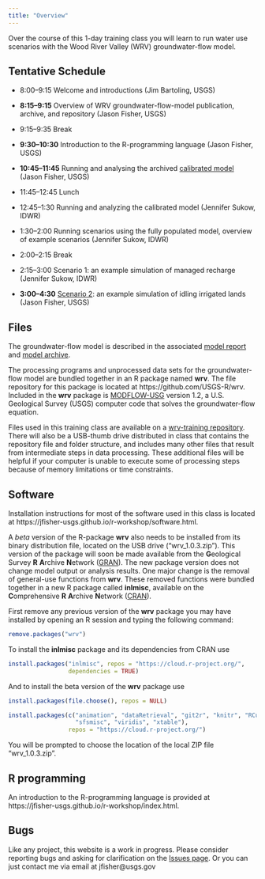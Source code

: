 ```yaml
---
title: "Overview"
---
```


Over the course of this 1-day training class you will learn to run
water use scenarios with the Wood River Valley (WRV) groundwater-flow model.

## Tentative Schedule

* 8:00--9:15  Welcome and introductions (Jim Bartoling, USGS)

* **8:15--9:15** Overview of WRV groundwater-flow-model publication, archive, and repository (Jason Fisher, USGS)

* 9:15--9:35 Break

* **9:30--10:30** Introduction to the R-programming language (Jason Fisher, USGS)

* **10:45--11:45** Running and analysing the archived [calibrated model](calib-model.html) (Jason Fisher, USGS)

* 11:45--12:45 Lunch

* 12:45--1:30 Running and analyzing the calibrated model (Jennifer Sukow, IDWR)

* 1:30--2:00 Running scenarios using the fully populated model, overview of example scenarios (Jennifer Sukow, IDWR)

* 2:00--2:15 Break

* 2:15--3:00 Scenario 1: an example simulation of managed recharge (Jennifer Sukow, IDWR)

* **3:00--4:30** [Scenario 2](scenario-2.html): an example simulation of idling irrigated lands (Jason Fisher, USGS)

## Files

The groundwater-flow model is described in the associated
[model report](http://dx.doi.org/10.3133/sir20165080 "USGS Scientific Investigations Report") and
[model archive](http://dx.doi.org/10.5066/F7C827DT "USGS Data Release").

The processing programs and unprocessed data sets for the groundwater-flow model
are bundled together in an R package named **wrv**.
The file repository for this package is located at https://github.com/USGS-R/wrv.
Included in the **wrv** package is [MODFLOW-USG](http://water.usgs.gov/ogw/mfusg/ "MODFLOW-USG") version 1.2,
a U.S. Geological Survey (USGS) computer code that solves the groundwater-flow equation.

Files used in this training class are available on a
[wrv-training repository](https://github.com/jfisher-usgs/wrv-training).
There will also be a USB-thumb drive distributed in class that contains the repository file and folder structure,
and includes many other files that result from intermediate steps in data processing.
These additional files will be helpful if your computer is unable to execute some of processing steps
because of memory limitations or time constraints.

## Software

Installation instructions for most of the software used in this class is located at
https://jfisher-usgs.github.io/r-workshop/software.html.

A *beta* version of the R-package **wrv** also needs to be installed from its binary distribution file,
located on the USB drive ("wrv_1.0.3.zip").
This version of the package will soon be made available from the
**G**eological Survey **R** **A**rchive **N**etwork ([GRAN](https://owi.usgs.gov/R/gran.html)).
The new package version does not change model output or analysis results.
One major change is the removal of general-use functions from **wrv**.
These removed functions were bundled together in a new R package called **inlmisc**, available on
the **C**omprehensive **R** **A**rchive **N**etwork ([CRAN](https://cran.r-project.org/package=inlmisc)).

First remove any previous version of the **wrv** package you may have installed
by opening an R session and typing the following command:

```r
remove.packages("wrv")
```

To install the **inlmisc** package and its dependencies from CRAN use

```r
install.packages("inlmisc", repos = "https://cloud.r-project.org/", 
                 dependencies = TRUE)
```

And to install the beta version of the **wrv** package use

```r
install.packages(file.choose(), repos = NULL)

install.packages(c("animation", "dataRetrieval", "git2r", "knitr", "RCurl", 
                   "sfsmisc", "viridis", "xtable"), 
                 repos = "https://cloud.r-project.org/")
```
You will be prompted to choose the location of the local ZIP file "wrv_1.0.3.zip".

## R programming

An introduction to the R-programming language is provided at
https://jfisher-usgs.github.io/r-workshop/index.html.

## Bugs

Like any project, this website is a work in progress.
Please consider reporting bugs and asking for clarification on the
[Issues page](https://github.com/jfisher-usgs/wrv-training/issues).
Or you can just contact me via email at jfisher@usgs.gov
